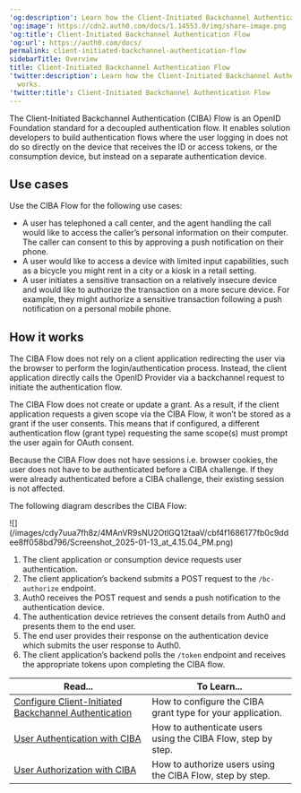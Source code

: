 ---
'og:description': Learn how the Client-Initiated Backchannel Authentication Flow works.
'og:image': https://cdn2.auth0.com/docs/1.14553.0/img/share-image.png
'og:title': Client-Initiated Backchannel Authentication Flow
'og:url': https://auth0.com/docs/
permalink: client-initiated-backchannel-authentication-flow
sidebarTitle: Overview
title: Client-Initiated Backchannel Authentication Flow
'twitter:description': Learn how the Client-Initiated Backchannel Authentication Flow
  works.
'twitter:title': Client-Initiated Backchannel Authentication Flow
---
The Client-Initiated Backchannel Authentication (CIBA) Flow is an <Tooltip tip="OpenID: Open standard for authentication that allows applications to verify users' identities without collecting and storing login information." cta="View Glossary" href="/docs/glossary?term=OpenID">OpenID</Tooltip> Foundation standard for a decoupled authentication flow. It enables solution developers to build authentication flows where the user logging in does not do so directly on the device that receives the ID or <Tooltip tip="Access Token: Authorization credential, in the form of an opaque string or JWT, used to access an API." cta="View Glossary" href="/docs/glossary?term=access+tokens">access tokens</Tooltip>, or the consumption device, but instead on a separate authentication device.

## Use cases

Use the CIBA Flow for the following use cases:

* A user has telephoned a call center, and the agent handling the call would like to access the caller’s personal information on their computer. The caller can consent to this by approving a push notification on their phone.
* A user would like to access a device with limited input capabilities, such as a bicycle you might rent in a city or a kiosk in a retail setting.
* A user initiates a sensitive transaction on a relatively insecure device and would like to authorize the transaction on a more secure device. For example, they might authorize a sensitive transaction following a push notification on a personal mobile phone.

## How it works

The CIBA Flow does not rely on a client application redirecting the user via the browser to perform the login/authentication process. Instead, the client application directly calls the OpenID Provider via a backchannel request to initiate the authentication flow.

The CIBA Flow does not create or update a grant. As a result, if the client application requests a given scope via the CIBA Flow, it won’t be stored as a grant if the user consents. This means that if configured, a different authentication flow (grant type) requesting the same scope(s) must prompt the user again for <Tooltip tip="OAuth 2.0: Authorization framework that defines authorization protocols and workflows." cta="View Glossary" href="/docs/glossary?term=OAuth">OAuth</Tooltip> consent.

Because the CIBA Flow does not have sessions i.e. browser cookies, the user does not have to be authenticated before a CIBA challenge. If they were already authenticated before a CIBA challenge, their existing session is not affected.

The following diagram describes the CIBA Flow:

<Frame>![](/images/cdy7uua7fh8z/4MAnVR9sNU2OtlGQ12taaV/cbf4f1686177fb0c9ddee8ff058bd796/Screenshot_2025-01-13_at_4.15.04_PM.png)</Frame>

1. The client application or consumption device requests user authentication.
2. The client application’s backend submits a POST request to the `/bc-authorize` endpoint.
3. Auth0 receives the POST request and sends a push notification to the authentication device.
4. The authentication device retrieves the consent details from Auth0 and presents them to the end user.
5. The end user provides their response on the authentication device which submits the user response to Auth0.
6. The client application’s backend polls the `/token` endpoint and receives the appropriate tokens upon completing the CIBA flow.

<table class="table"><thead>
<tr>
<th><strong>Read...</strong></th>
<th><strong>To Learn...</strong></th>
</tr>
</thead>
<tbody>
<tr>
<td><a href="/docs/get-started/applications/configure-client-initiated-backchannel-authentication">Configure Client-Initiated Backchannel Authentication</a></td>
<td>How to configure the CIBA grant type for your application.</td>
</tr>
<tr>
<td><a href="/docs/get-started/authentication-and-authorization-flow/client-initiated-backchannel-authentication-flow/user-authentication-with-ciba">User Authentication with CIBA</a></td>
<td>How to authenticate users using the CIBA Flow, step by step.</td>
</tr>
<tr>
<td><a href="/docs/get-started/authentication-and-authorization-flow/client-initiated-backchannel-authentication-flow/user-authorization-with-ciba">User Authorization with CIBA</a></td>
<td>How to authorize users using the CIBA Flow, step by step.</td>
</tr>
</tbody>
</table>